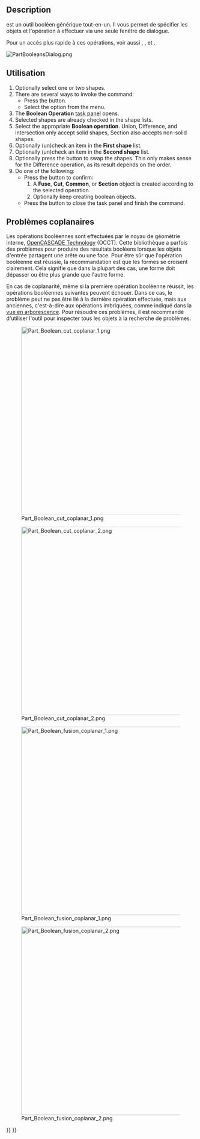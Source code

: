 <languages/>

{{Docnav/fr
|[[Part_CompoundFilter/fr|Filtre de composé]]
|[[Part_Cut/fr|Soustraction]]
|[[Part_Workbench/fr|Atelier Part]]
|IconL=Part_CompoundFilter.svg
|IconR=Part_Cut.svg
|IconC=Workbench_Part.svg
}}

{{GuiCommand/fr
|Name=Part Boolean
|Name/fr=Part Opérations booléennes
|MenuLocation=Part → Opérations booléennes → Créer une opération booléenne...
|Workbenches=[[Part_Workbench/fr|Part]]
|SeeAlso=[[Part_Cut|Part Soustraction]], [[Part_Fuse/fr|Part Union]], [[Part_Common/fr|Part Intersection]], [[Part_Section/fr|Part Section]]
}}

==Description==

<div class="mw-translate-fuzzy">
{{Button|[[File:Part_Boolean.svg|16px]] [[Part_Boolean/fr|Part Opérations booléennes]]}} est un outil booléen générique tout-en-un. Il vous permet de spécifier les objets et l'opération à effectuer via une seule fenêtre de dialogue.
</div>

<div class="mw-translate-fuzzy">
Pour un accès plus rapide à ces opérations, voir aussi {{Button|[[File:Part_Cut.svg|16px]] [[Part_Cut/fr|Part Soustraction]]}}, {{Button|[[File:Part_Fuse.svg|16px]] [[Part_Fuse/fr|Part Union]]}}, {{Button|[[File:Part_Common.svg|16px]] [[Part_Common/fr|Part Intersection]]}} et {{Button|[[File:Part_Section.svg|16px]] [[Part_Section/fr|Part Section]]}}.
</div>

[[File:PartBooleansDialog.png]]
{{Caption|The Boolean Operation task panel}}

<span id="Usage"></span>
==Utilisation==

# Optionally select one or two shapes.
# There are several ways to invoke the command:
#* Press the {{Button|[[Image:Part_Boolean.svg|16px|link=]] [[Part_Boolean|Boolean...]]}} button.
#* Select the {{MenuCommand|Part → Boolean → [[Image:Part_Boolean.svg|16px]] Boolean...}} option from the menu.
# The '''Boolean Operation''' [[Task_panel|task panel]] opens.
# Selected shapes are already checked in the shape lists.
# Select the appropriate '''Boolean operation'''. Union, Difference, and intersection only accept solid shapes, Section also accepts non-solid shapes.
# Optionally (un)check an item in the '''First shape''' list.
# Optionally (un)check an item in the '''Second shape''' list.
# Optionally press the {{Button|Swap selection}} button to swap the shapes. This only makes sense for the Difference operation, as its result depends on the order.
# Do one of the following:
#* Press the {{Button|Apply}} button to confirm:
#*# A '''Fuse''', '''Cut''', '''Common''', or '''Section''' object is created according to the selected operation.
#*# Optionally keep creating boolean objects.
#* Press the {{Button|Close}} button to close the task panel and finish the command.

<span id="Coplanar_problems"></span>
== Problèmes coplanaires ==

Les opérations booléennes sont effectuées par le noyau de géométrie interne, [[OpenCASCADE/fr|OpenCASCADE Technology]] (OCCT). Cette bibliothèque a parfois des problèmes pour produire des résultats booléens lorsque les objets d'entrée partagent une arête ou une face. Pour être sûr que l'opération booléenne est réussie, la recommandation est que les formes se croisent clairement. Cela signifie que dans la plupart des cas, une forme doit dépasser ou être plus grande que l'autre forme.

En cas de coplanarité, même si la première opération booléenne réussit, les opérations booléennes suivantes peuvent échouer. Dans ce cas, le problème peut ne pas être lié à la dernière opération effectuée, mais aux anciennes, c'est-à-dire aux opérations imbriquées, comme indiqué dans la [[Tree_view/fr|vue en arborescence]]. Pour résoudre ces problèmes, il est recommandé d'utiliser l'outil {{Button|[[File:Part_CheckGeometry.svg|16px]] [[Part_CheckGeometry/fr|Part Vérifier la géométrie]]}} pour inspecter tous les objets à la recherche de problèmes.

[[File:Part_Boolean_cut_coplanar_1.png|500px]]

[[File:Part_Boolean_cut_coplanar_2.png|500px]]

{{Caption|À gauche : formes qui partagent une face, une soustraction booléenne peut produire des résultats incorrects.<br>À droite : les formes qui s'entrecroisent clairement, la soustraction booléenne réussira dans la plupart des cas.}}

[[File:Part_Boolean_fusion_coplanar_1.png|500px]]

[[File:Part_Boolean_fusion_coplanar_2.png|500px]]

{{Caption|À gauche : formes qui partagent un visage, une union booléenne peut produire des résultats incorrects.<br>À droite : des formes qui se croisent clairement, l'union booléenne réussira dans la plupart des cas.}}


{{Docnav/fr
|[[Part_CompoundFilter/fr|Filtre de composé]]
|[[Part_Cut/fr|Soustraction]]
|[[Part_Workbench/fr|Atelier Part]]
|IconL=Part_CompoundFilter.svg
|IconR=Part_Cut.svg
|IconC=Workbench_Part.svg
}}

{{Part_Tools_navi{{#translation:}}}}
{{Userdocnavi{{#translation:}}}}